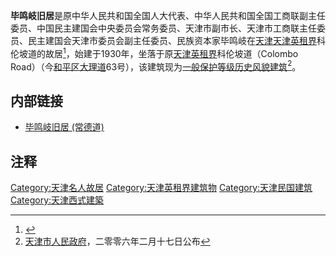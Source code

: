 {{天津历史风貌建筑 |
省区市 = 天津市 |
名称 = 毕鸣岐旧居 |
图片 = [[File:大理道63号.jpg|200px]] |
编号 = 0130186 |
等级 = 一般保护 |
时代 = 1930年|
所在 = [[天津市|天津市]][[和平区_(天津市)|和平区]] |
公布 = 2006年2月17日| 
}}
'''毕鸣岐旧居'''是原中华人民共和国全国人大代表、中华人民共和国全国工商联副主任委员、中国民主建国会中央委员会常务委员、天津市副市长、天津市工商联主任委员、民主建国会天津市委员会副主任委员、民族资本家毕鸣岐在[[天津|天津]][[天津英租界|天津英租界]]科伦坡道的故居<ref>{{Cite web |url=http://news.enorth.com.cn/system/2010/05/04/004657067.shtml |title=常德道78号毕鸣岐旧宅：红色资本家千元办洋行 |accessdate=2011-09-20 |archive-date=2010-05-06 |archive-url=https://web.archive.org/web/20100506004157/http://news.enorth.com.cn/system/2010/05/04/004657067.shtml |dead-url=no }}</ref>，始建于1930年，坐落于原[[天津英租界|天津英租界]]科伦坡道（Colombo Road）（今[[和平区_(天津市)|和平区]][[大理道|大理道]]63号），该建筑现为[[天津历史风貌建筑|一般保护等级历史风貌建筑]]<ref>[[天津市人民政府|天津市人民政府]]，二零零六年二月十七日公布</ref>。

== 内部链接 ==
* [[毕鸣岐旧居_(常德道)|毕鸣岐旧居 (常德道)]]

== 注释 ==
<div class="references-small">
<references></references>
</div>

{{天津市名人故居}}

[[Category:天津名人故居|Category:天津名人故居]]
[[Category:天津英租界建筑物|Category:天津英租界建筑物]]
[[Category:天津民国建筑|Category:天津民国建筑]]
[[Category:天津西式建築|Category:天津西式建築]]